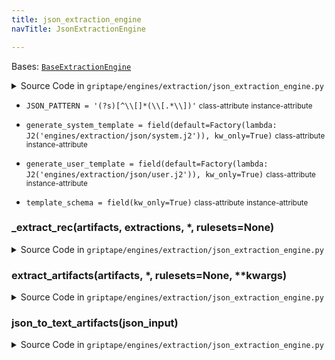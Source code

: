 ```yaml
---
title: json_extraction_engine
navTitle: JsonExtractionEngine

---
```


<span id="griptape.engines.extraction.json_extraction_engine.JsonExtractionEngine"></span>

Bases:
 [`BaseExtractionEngine`](..#griptape.engines.BaseExtractionEngine "BaseExtractionEngine (griptape.engines.BaseExtractionEngine)")

<details><summary>Source Code in <code>griptape&#47;engines&#47;extraction&#47;json_extraction_engine.py</code></summary>

```python
@define
class JsonExtractionEngine(BaseExtractionEngine):
    JSON_PATTERN = r"(?s)[^\[]*(\[.*\])"

    template_schema: dict = field(kw_only=True)
    generate_system_template: J2 = field(default=Factory(lambda: J2("engines/extraction/json/system.j2")), kw_only=True)
    generate_user_template: J2 = field(default=Factory(lambda: J2("engines/extraction/json/user.j2")), kw_only=True)

    def extract_artifacts(
        self,
        artifacts: ListArtifact[TextArtifact],
        *,
        rulesets: Optional[list[Ruleset]] = None,
        **kwargs,
    ) -> ListArtifact[JsonArtifact]:
        return ListArtifact(
            self._extract_rec(cast("list[TextArtifact]", artifacts.value), [], rulesets=rulesets),
            item_separator="\n",
        )

    def json_to_text_artifacts(self, json_input: str) -> list[JsonArtifact]:
        json_matches = re.findall(self.JSON_PATTERN, json_input, re.DOTALL)

        if json_matches:
            return [JsonArtifact(e) for e in json.loads(json_matches[-1])]
        return []

    def _extract_rec(
        self,
        artifacts: list[TextArtifact],
        extractions: list[JsonArtifact],
        *,
        rulesets: Optional[list[Ruleset]] = None,
    ) -> list[JsonArtifact]:
        artifacts_text = self.chunk_joiner.join([a.value for a in artifacts])
        system_prompt = self.generate_system_template.render(
            json_template_schema=json.dumps(self.template_schema),
            rulesets=J2("rulesets/rulesets.j2").render(rulesets=rulesets),
        )
        user_prompt = self.generate_user_template.render(
            text=artifacts_text,
        )

        if (
            self.prompt_driver.tokenizer.count_input_tokens_left(user_prompt + system_prompt)
            >= self.min_response_tokens
        ):
            extractions.extend(
                self.json_to_text_artifacts(
                    self.prompt_driver.run(
                        PromptStack(
                            messages=[
                                Message(system_prompt, role=Message.SYSTEM_ROLE),
                                Message(user_prompt, role=Message.USER_ROLE),
                            ]
                        )
                    ).value
                ),
            )

            return extractions
        chunks = self.chunker.chunk(artifacts_text)
        partial_text = self.generate_user_template.render(
            text=chunks[0].value,
        )

        extractions.extend(
            self.json_to_text_artifacts(
                self.prompt_driver.run(
                    PromptStack(
                        messages=[
                            Message(system_prompt, role=Message.SYSTEM_ROLE),
                            Message(partial_text, role=Message.USER_ROLE),
                        ]
                    )
                ).value,
            ),
        )

        return self._extract_rec(chunks[1:], extractions, rulesets=rulesets)
```

</details>

-   `JSON_PATTERN = '(?s)[^\\[]*(\\[.*\\])'` <small>class-attribute</small> <small>instance-attribute</small>  <span id="griptape.engines.extraction.json_extraction_engine.JsonExtractionEngine.JSON_PATTERN"></span> 

-   `generate_system_template = field(default=Factory(lambda: J2('engines/extraction/json/system.j2')), kw_only=True)` <small>class-attribute</small> <small>instance-attribute</small>  <span id="griptape.engines.extraction.json_extraction_engine.JsonExtractionEngine.generate_system_template"></span> 

-   `generate_user_template = field(default=Factory(lambda: J2('engines/extraction/json/user.j2')), kw_only=True)` <small>class-attribute</small> <small>instance-attribute</small>  <span id="griptape.engines.extraction.json_extraction_engine.JsonExtractionEngine.generate_user_template"></span> 

-   `template_schema = field(kw_only=True)` <small>class-attribute</small> <small>instance-attribute</small>  <span id="griptape.engines.extraction.json_extraction_engine.JsonExtractionEngine.template_schema"></span> 

<span id="griptape.engines.extraction.json_extraction_engine.JsonExtractionEngine._extract_rec"></span>

### \_extract_rec(artifacts, extractions, \*, rulesets=None)

<details><summary>Source Code in <code>griptape&#47;engines&#47;extraction&#47;json_extraction_engine.py</code></summary>

```python
def _extract_rec(
    self,
    artifacts: list[TextArtifact],
    extractions: list[JsonArtifact],
    *,
    rulesets: Optional[list[Ruleset]] = None,
) -> list[JsonArtifact]:
    artifacts_text = self.chunk_joiner.join([a.value for a in artifacts])
    system_prompt = self.generate_system_template.render(
        json_template_schema=json.dumps(self.template_schema),
        rulesets=J2("rulesets/rulesets.j2").render(rulesets=rulesets),
    )
    user_prompt = self.generate_user_template.render(
        text=artifacts_text,
    )

    if (
        self.prompt_driver.tokenizer.count_input_tokens_left(user_prompt + system_prompt)
        >= self.min_response_tokens
    ):
        extractions.extend(
            self.json_to_text_artifacts(
                self.prompt_driver.run(
                    PromptStack(
                        messages=[
                            Message(system_prompt, role=Message.SYSTEM_ROLE),
                            Message(user_prompt, role=Message.USER_ROLE),
                        ]
                    )
                ).value
            ),
        )

        return extractions
    chunks = self.chunker.chunk(artifacts_text)
    partial_text = self.generate_user_template.render(
        text=chunks[0].value,
    )

    extractions.extend(
        self.json_to_text_artifacts(
            self.prompt_driver.run(
                PromptStack(
                    messages=[
                        Message(system_prompt, role=Message.SYSTEM_ROLE),
                        Message(partial_text, role=Message.USER_ROLE),
                    ]
                )
            ).value,
        ),
    )

    return self._extract_rec(chunks[1:], extractions, rulesets=rulesets)
```

</details>

<span id="griptape.engines.extraction.json_extraction_engine.JsonExtractionEngine.extract_artifacts"></span>

### extract_artifacts(artifacts, \*, rulesets=None, \*\*kwargs)

<details><summary>Source Code in <code>griptape&#47;engines&#47;extraction&#47;json_extraction_engine.py</code></summary>

```python
def extract_artifacts(
    self,
    artifacts: ListArtifact[TextArtifact],
    *,
    rulesets: Optional[list[Ruleset]] = None,
    **kwargs,
) -> ListArtifact[JsonArtifact]:
    return ListArtifact(
        self._extract_rec(cast("list[TextArtifact]", artifacts.value), [], rulesets=rulesets),
        item_separator="\n",
    )
```

</details>

<span id="griptape.engines.extraction.json_extraction_engine.JsonExtractionEngine.json_to_text_artifacts"></span>

### json_to_text_artifacts(json_input)

<details><summary>Source Code in <code>griptape&#47;engines&#47;extraction&#47;json_extraction_engine.py</code></summary>

```python
def json_to_text_artifacts(self, json_input: str) -> list[JsonArtifact]:
    json_matches = re.findall(self.JSON_PATTERN, json_input, re.DOTALL)

    if json_matches:
        return [JsonArtifact(e) for e in json.loads(json_matches[-1])]
    return []
```

</details>
